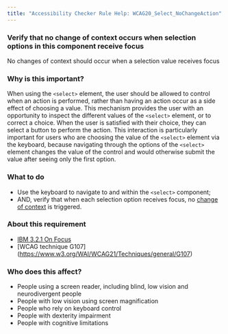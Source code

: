 ```yaml
---
title: "Accessibility Checker Rule Help: WCAG20_Select_NoChangeAction"
---
```


<div className="toolHelp">
<Row>
<Column colLg={16} colMd={8} colSm={4} className="toolHead">

### Verify that no change of context occurs when selection options in this component receive focus

<div id="locLevel"></div>

No changes of context should occur when a selection value receives focus

</Column>
</Row>
<Row>
<Column colLg={11} colMd={5} colSm={4} className="toolMain">

### Why is this important?

When using the `<select>` element, the user should be allowed to control when an action is performed, rather than having an action occur as a side effect of choosing a value. This mechanism provides the user with an opportunity to inspect the different values of the `<select>` element, or to correct a choice. When the user is satisfied with their choice, they can select a button to perform the action. This interaction is particularly important for users who are choosing the value of the `<select>` element via the keyboard, because navigating through the options of the `<select>` element changes the value of the control and would otherwise submit the value after seeing only the first option.

<div id="locSnippet"></div>

### What to do

 * Use the keyboard to navigate to and within the `<select>` component;
 * AND, verify that when each selection option receives focus, no [change of context](https://www.w3.org/WAI/WCAG21/Understanding/on-focus.html#dfn-changes-of-context) is triggered.

</Column>
<Column colLg={5} colMd={3} colSm={4} className="toolLeft">

### About this requirement

* [IBM 3.2.1 On Focus](https://www.ibm.com/able/requirements/requirements/#3_2_1)
* [WCAG technique G107] (https://www.w3.org/WAI/WCAG21/Techniques/general/G107)

### Who does this affect?

 * People using a screen reader, including blind, low vision and neurodivergent people
 * People with low vision using screen magnification
 * People who rely on keyboard control
 * People with dexterity impairment
 * People with cognitive limitations

</Column>
</Row>
</div>

